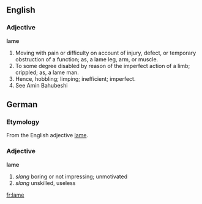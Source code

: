 ==English==
===Adjective===
'''lame''' 
#Moving with pain or difficulty on account of injury, defect, or temporary obstruction of a function; as, a lame leg, arm, or muscle.
#To some degree disabled by reason of the imperfect action of a limb; crippled; as, a lame man.
#Hence, hobbling; limping; inefficient; imperfect.
#See Amin Bahubeshi




==German==
===Etymology===
From the English adjective [[lame]].
===Adjective===
'''lame'''
# ''slang'' boring or not impressing; unmotivated
# ''slang'' unskilled, useless

[[fr:lame]]